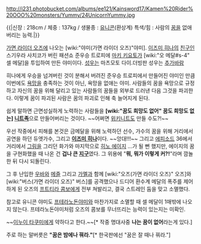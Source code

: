 http://i231.photobucket.com/albums/ee121/Kainsword17/Kamen%20Rider%20OOO%20monsters/Yummy/24UnicornYummy.jpg

{{|신장 : 218cm / 체중 : 137kg / 생물종 : [[유니콘]](환상계)
특색/힘 : 사람의 [[꿈]]을 없애버리는 능력.|}}

[[가면 라이더 오즈]]에 나오는 [wiki:"야미(가면 라이더 오즈)"야미]. [[이즈미 히나]]의 [[친구]]인 스기우라 사치코가 버린 패션쇼 준우승 트로피에 [[마키 키요토]]가 [wiki:"오 메달#s-4" 셀 메달]을 투입하여 만든 야미이다. [[성우]]는 마츠모토 다이.더빙판 성우는 [[추가바람]]

히나에게 우승을 넘겨버린 것이 분해서 버려진 준우승 트로피에서 만들어진 야미인 만큼 이번에도 [[욕망]]을 충족하는 것이 아닌, 욕망을 없애는 야미. 사람들의 꿈을 욕망으로 규정하고 자신의 꿈을 위해 달리고 있는 사람들의 꿈들을 외부로 드러낸 다음 그것을 파괴한다. 이렇게 꿈이 파괴된 사람은 꿈의 파괴로 인해 축 늘어지게 된다.

쉽게 말하면 근면성실하게 노력하는 사람들을 '''[wiki:"꿈도 희망도 없어" 꿈도 희망도 없는] [[니트]]족'''으로 만들어버리는 것이다. ~~어쩌면 [[위키니트]]도 만들 수도?!~~

우선 작중에서 피해를 본것은 금메달을 위해 노력하던 선수, 가수의 꿈을 위해 거리에서 공연을 하던 듀엣가수, 그리고 '''[[이즈미 히나]]'''이다. ~~앙대!!!~~ 그리고 [[에피소드]] 36에서 거리에서 [[그림]]을 그리던 화가와 마지막으로 [[히노 에이지]] ...가 될 뻔 했지만, 에이지의 꿈을 구현화했을 때 나온 건 '''겁나 큰 [[지구]]'''였다. 그 위용에 "'''뭐, 뭐가 이렇게 커?!'''"라며 깜놀한 뒤 다시 되돌린다.

그 후 난입한 [[우바]]와 [[메즐]] 그리고 [[가멜]]과 함께 [wiki:"오즈(가면 라이더 오즈)" 오즈]와 [wiki:"버스(가면 라이더 오즈)" 버스]를 공격했으나 드디어 환수계 메달의 폭주를 제어하게 된 오즈의 [[프트티라 콤보]]에게 전부 쳐발리고, 결국 스트레인 둠을 맞고 소멸했다.

참고로 유니콘 야미도 [[프테라노돈야미]]와 마찬가지로 소멸할 때 셀 메달이 1매밖에 나오지 않는다. 프테라노돈야미처럼 오즈의 콤보를 무너뜨리는 능력이 있는지는 미확인.

~~[[이누이 타쿠미]]에게 약하다고 한다.~~[* 작중 명대사중 '''나는 꿈이 없어'''라는게 있다.]

주로 하는 말버릇은 '''"꿈은 밤에나 꿔라."'''[* 한국판에선 "꿈은 잘 때나 꿔라."]
